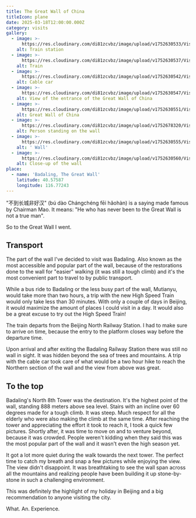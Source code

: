 ```yaml
---
title: The Great Wall of China
titleIcon: plane
date: 2025-03-18T12:00:00.000Z
category: visits
gallery:
  - image: >-
      https://res.cloudinary.com/di81zcvbz/image/upload/v1752630533/Visits/Beijing/IMG_6101_die6tp.jpg
    alt: Train station
  - image: >-
      https://res.cloudinary.com/di81zcvbz/image/upload/v1752630537/Visits/Beijing/IMG_6112_tvqazz.jpg
    alt: Train
  - image: >-
      https://res.cloudinary.com/di81zcvbz/image/upload/v1752630542/Visits/Beijing/IMG_6137_pllhge.jpg
    alt: Cable car
  - image: >-
      https://res.cloudinary.com/di81zcvbz/image/upload/v1752630547/Visits/Beijing/IMG_6144_rqma6x.jpg
    alt: View of the entrance of the Great Wall of China
  - image: >-
      https://res.cloudinary.com/di81zcvbz/image/upload/v1752630551/Visits/Beijing/IMG_6184_goxbgf.jpg
    alt: Great Wall of China
  - image: >-
      https://res.cloudinary.com/di81zcvbz/image/upload/v1752678320/Visits/Beijing/IMG_6190_ivvt0v.jpg
    alt: Person standing on the wall
  - image: >-
      https://res.cloudinary.com/di81zcvbz/image/upload/v1752630555/Visits/Beijing/IMG_6201_atwqji.jpg
    alt: ' Wall'
  - image: >-
      https://res.cloudinary.com/di81zcvbz/image/upload/v1752630560/Visits/Beijing/IMG_6209_fomyjz.jpg
    alt: Close-up of the wall
place:
  - name: 'Badaling, The Great Wall'
    latitude: 40.57587
    longitude: 116.77243
---
```


"不到长城非好汉" (bú dào Chángchéng fēi hǎohàn) is a saying made famous by Chairman Mao. It means: "He who has never been to the Great Wall is not a true man".

So to the Great Wall I went.

## Transport

The part of the wall I've decided to visit was Badaling. Also known as the most accessible and popular part of the wall, because of the restorations done to the wall for "easier" walking (it was still a tough climb) and it's the most convenient part to travel to by public transport.

While a bus ride to Badaling or the less busy part of the wall, Mutianyu, would take more than two hours, a trip with the new High Speed Train would only take less than 30 minutes. With only a couple of days in Beijing, it would maximize the amount of places I could visit in a day. It would also be a great excuse to try out the High Speed Train!

The train departs from the Beijing North Railway Station. I had to make sure to arrive on time, because the entry to the platform closes way before the departure time.

Upon arrival and after exiting the Badaling Railway Station there was still no wall in sight. It was hidden beyond the sea of trees and mountains. A trip with the cable car took care of what would be a two hour hike to reach the Northern section of the wall and the view from above was great.

## To the top

Badaling's North 8th Tower was the destination. It's the highest point of the wall, standing 888 meters above sea level. Stairs with an incline over 60 degrees made for a tough climb. It was steep. Much respect for all the elderly who were also making the climb at the same time. After reaching the tower and appreciating the effort it took to reach it, I took a quick few pictures. Shortly after, it was time to move on and to venture beyond, because it was crowded. People weren't kidding when they said this was the most popular part of the wall and it wasn't even the high season yet.

It got a lot more quiet during the walk towards the next tower. The perfect time to catch my breath and snap a few pictures while enjoying the view. The view didn't disappoint. It was breathtaking to see the wall span across all the mountains and realizing people have been building it up stone-by-stone in such a challenging environment. 

This was definitely the highlight of my holiday in Beijing and a big recommendation to anyone visiting the city. 

What. An. Experience.
